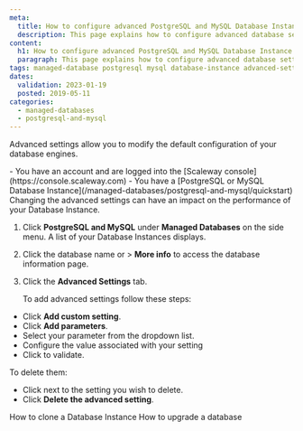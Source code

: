 ```yaml
---
meta:
  title: How to configure advanced PostgreSQL and MySQL Database Instance settings 
  description: This page explains how to configure advanced database settings 
content:
  h1: How to configure advanced PostgreSQL and MySQL Database Instance settings 
  paragraph: This page explains how to configure advanced database settings
tags: managed-database postgresql mysql database-instance advanced-settings 
dates:
  validation: 2023-01-19
  posted: 2019-05-11
categories:
  - managed-databases
  - postgresql-and-mysql
---
```


Advanced settings allow you to modify the default configuration of your database engines. 

<Macro id="iam-requirements" />
 
<Message type="requirement">
  - You have an account and are logged into the [Scaleway console](https://console.scaleway.com)
  - You have a [PostgreSQL or MySQL Database Instance](/managed-databases/postgresql-and-mysql/quickstart)
</Message>

<Message type="important">
  Changing the advanced settings can have an impact on the performance of your Database Instance.
</Message>

1. Click **PostgreSQL and MySQL** under **Managed Databases** on the side menu. A list of your Database Instances displays.
2. Click the database name or <Icon name="more" /> > **More info** to access the database information page.
3. Click the **Advanced Settings** tab. 

    To add advanced settings follow these steps:

- Click **Add custom setting**.
- Click **Add parameters**.
- Select your parameter from the dropdown list.
- Configure the value associated with your setting
- Click <Icon name="validate" /> to validate.

To delete them: 
- Click <Icon name="delete" /> next to the setting you wish to delete. 
- Click **Delete the advanced setting**.


<Navigation title="See Also">
  <PreviousButton to="/managed-databases/postgresql-and-mysql/how-to/clone-a-database-instance">How to clone a Database Instance</PreviousButton>
  <NextButton to="/managed-databases/postgresql-and-mysql/how-to/upgrade-a-database">How to upgrade a database</NextButton>
</Navigation>
